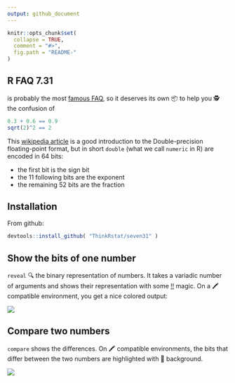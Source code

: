 ```yaml
---
output: github_document
---
```


<!-- README.md is generated from README.Rmd. Please edit that file -->

```r
knitr::opts_chunk$set(
  collapse = TRUE,
  comment = "#>",
  fig.path = "README-"
)
```

## R FAQ 7.31

is probably the most [famous FAQ](https://cran.r-project.org/doc/FAQ/R-FAQ.html#Why-doesn_0027t-R-think-these-numbers-are-equal_003f), so it deserves its own 📦 to help you 🕵️ the confusion of

```r
0.3 + 0.6 == 0.9
sqrt(2)^2 == 2
```

This [wikipedia article](https://en.wikipedia.org/wiki/Double-precision_floating-point_format) 
is a good introduction to the Double-precision floating-point format, but in short 
`double` (what we call `numeric` in R) are encoded in 64 bits: 

  - the first bit is the sign bit
  - the 11 following bits are the exponent
  - the remaining 52 bits are the fraction


## Installation

From github: 

```R
devtools::install_github( "ThinkRstat/seven31" )
```

## Show the bits of one number

`reveal` 🔍 the binary representation of numbers. It takes a variadic number of arguments
and shows their representation with some [‼️](http://rlang.tidyverse.org) magic.  On a 🖍 compatible 
environment, you get a nice colored output: 

![](img/reveal.png)

## Compare two numbers

`compare` shows the differences. On 🖍 compatible environments, the bits that differ between the two numbers
are highlighted with 🔴 background. 

![](img/compare.png)
